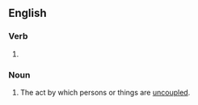 ==English==

===Verb===
{{head|en|present participle}}

# {{present participle of|uncouple|lang=en|nocat=1}}

===Noun===
{{en-noun}}

# The act by which persons or things are [[uncouple]]d.
